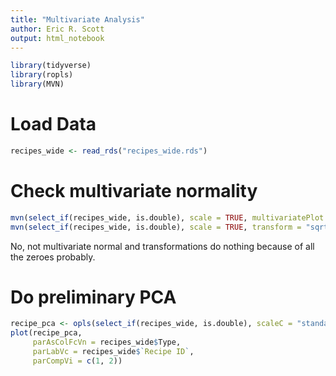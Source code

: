 ```yaml
---
title: "Multivariate Analysis"
author: Eric R. Scott
output: html_notebook
---
```

```r
library(tidyverse)
library(ropls)
library(MVN)
```

# Load Data
```r
recipes_wide <- read_rds("recipes_wide.rds")
```

# Check multivariate normality
```r
mvn(select_if(recipes_wide, is.double), scale = TRUE, multivariatePlot = "qq")
mvn(select_if(recipes_wide, is.double), scale = TRUE, transform = "sqrt", multivariatePlot = "qq")
```
No, not multivariate normal and transformations do nothing because of all the zeroes probably.

# Do preliminary PCA
```r
recipe_pca <- opls(select_if(recipes_wide, is.double), scaleC = "standard", plotL = FALSE)
plot(recipe_pca,
     parAsColFcVn = recipes_wide$Type,
     parLabVc = recipes_wide$`Recipe ID`,
     parCompVi = c(1, 2))
```

